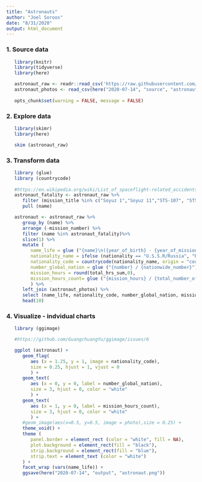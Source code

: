 ```yaml
---
title: "Astronauts"
author: "Joel Soroos"
date: "8/31/2020"
output: html_document
---
```



### 1. Source data
```r

   library(knitr)
   library(tidyverse)
   library(here)

   astronaut_raw <- readr::read_csv('https://raw.githubusercontent.com/rfordatascience/tidytuesday/master/data/2020/2020-07-14/astronauts.csv')
   astronaut_photos <- read_csv(here("2020-07-14", "source", "astronaut photos.csv"))
   
   opts_chunk$set(warning = FALSE, message = FALSE)
```


### 2.  Explore data
```r

   library(skimr)
   library(here)

   skim (astronaut_raw)
```


### 3.  Transform data
```r

   library (glue)
   library (countrycode)
   
   #https://en.wikipedia.org/wiki/List_of_spaceflight-related_accidents_and_incidents
   astronaut_fatality <- astronaut_raw %>%
      filter (mission_title %in% c("Soyuz 1","Soyuz 11","STS-107", "STS-51L","STS-51-L", "STS 51-L")) %>%
      pull (name)

   astronaut <- astronaut_raw %>%
      group_by (name) %>%
      arrange (-mission_number) %>%
      filter (name %in% astronaut_fatality)%>%
      slice(1) %>%
      mutate (
         name_life = glue ("{name}\n({year_of_birth} - {year_of_mission})"),
         nationality_name = ifelse (nationality == "U.S.S.R/Russia", "Russia",nationality),
         nationality_code = countrycode(nationality_name, origin = "country.name", destination = "iso2c"),
         number_global_nation = glue ("{number} / {nationwide_number}"),
         mission_hours = round(total_hrs_sum,0),
         mission_hours_count= glue ("{mission_hours} / {total_number_of_missions})")
         ) %>%
      left_join (astronaut_photos) %>%
      select (name_life, nationality_code, number_global_nation, mission_title, occupation, mission_hours_count, photo) %>%
      head(10)
```


### 4.  Visualize - indvidual charts
```r

   library (ggimage)

   #https://github.com/GuangchuangYu/ggimage/issues/6

   ggplot (astronaut) +
      geom_flag(
         aes (x = 1.25, y = 1, image = nationality_code),
         size = 0.25, hjust = 1, vjust = 0
         ) +
      geom_text(
         aes (x = 0, y = 0, label = number_global_nation),
         size = 3, hjust = 0, color = "white"
         ) +
      geom_text(
         aes (x = 1, y = 0, label = mission_hours_count),
         size = 3, hjust = 0, color = "white"
         ) +
      #geom_image(aes(x=0.5, y=0.5, image = photo),size = 0.25) +
      theme_void() +
      theme (
         panel.border = element_rect (color = "white", fill = NA),
         plot.background = element_rect(fill = "black"),
         strip.background = element_rect(fill = "blue"),
         strip.text = element_text (color = "white")
      ) +
      facet_wrap (vars(name_life)) +
      ggsave(here("2020-07-14", "output", "astronaut.png"))
```